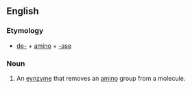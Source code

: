 ==English==

===Etymology===
*[[de-]] + [[amino]] + [[-ase]]

===Noun===
{{en-noun}}

# An [[eynzyme]] that removes an [[amino]] group from a molecule.